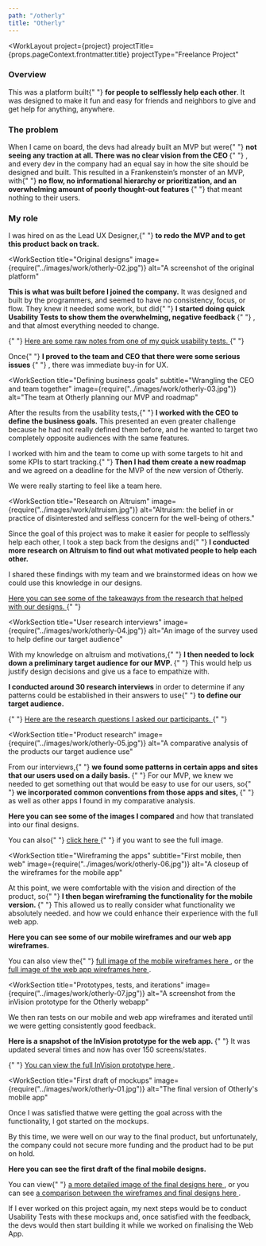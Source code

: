 ```yaml
---
path: "/otherly"
title: "Otherly"
---
```





<WorkLayout
  project={project}
  projectTitle={props.pageContext.frontmatter.title}
  projectType="Freelance Project"
>
  <SEO title={props.pageContext.frontmatter.title} />
  <WorkIntro>
    <h3>Overview</h3>
    <p>
      This was a platform built{" "}
      <strong>for people to selflessly help each other</strong>. It was
      designed to make it fun and easy for friends and neighbors to give and
      get help for anything, anywhere.
    </p>
    <h3>The problem</h3>
    <p>
      When I came on board, the devs had already built an MVP but were{" "}
      <strong>
        not seeing any traction at all. There was no clear vision from the
        CEO
      </strong>{" "}
      , and every dev in the company had an equal say in how the site should
      be designed and built. This resulted in a Frankenstein&rsquo;s monster
      of an MVP, with{" "}
      <strong>
        no flow, no informational hierarchy or prioritization, and an
        overwhelming amount of poorly thought-out features
      </strong>{" "}
      that meant nothing to their users.
    </p>
    <h3>My role</h3>
    <p>
      I was hired on as the Lead UX Designer,{" "}
      <strong>
        to redo the MVP and to get this product back on track.
      </strong>
    </p>
  </WorkIntro>

<WorkSection
  title="Original designs"
  image={require("../images/work/otherly-02.jpg")}
  alt="A screenshot of the original platform"
>
  <p>
    <strong>This is what was built before I joined the company.</strong> It was
    designed and built by the programmers, and seemed to have no consistency,
    focus, or flow. They knew it needed some work, but did{" "}
    <strong>
      I started doing quick Usability Tests to show them the overwhelming,
      negative feedback
    </strong>{" "}
    , and that almost everything needed to change.
  </p>
  <p>
    {" "}
    <a href="https://docs.google.com/document/d/1gFmh2xnEdWYQS0itI9TO8oxCf1OyO4CmmD_FpzmPP88/edit?usp=sharing">
      Here are some raw notes from one of my quick usability tests.
    </a>{" "}
  </p>
  <p>
    Once{" "}
    <strong>
      I proved to the team and CEO that there were some serious issues
    </strong>{" "}
    , there was immediate buy-in for UX.
  </p>
</WorkSection>

<WorkSection
  title="Defining business goals"
  subtitle="Wrangling the CEO and team together"
  image={require("../images/work/otherly-03.jpg")}
  alt="The team at Otherly planning our MVP and roadmap"
>
  <p>
    After the results from the usability tests,{" "}
    <strong>I worked with the CEO to define the business goals.</strong> This
    presented an even greater challenge because he had not really defined them
    before, and he wanted to target two completely opposite audiences with the
    same features.
  </p>
  <p>
    I worked with him and the team to come up with some targets to hit and some
    KPIs to start tracking.{" "}
    <strong>Then I had them create a new roadmap</strong> and we agreed on a
    deadline for the MVP of the new version of Otherly.
  </p>
  <p>We were really starting to feel like a team here.</p>
</WorkSection>

<WorkSection
  title="Research on Altruism"
  image={require("../images/work/altruism.jpg")}
  alt="Altruism: the belief in or practice of disinterested and selfless concern for the well-being of others."
>
  <p>
    Since the goal of this project was to make it easier for people to
    selflessly help each other, I took a step back from the designs and{" "}
    <strong>
      I conducted more research on Altruism to find out what motivated people to
      help each other.
    </strong>
  </p>
  <p>
    I shared these findings with my team and we brainstormed ideas on how we
    could use this knowledge in our designs.
  </p> <a href="https://docs.google.com/document/d/11woL0YinvNbEPvpl0YirsqqajYjXTZlA78zTQT9r4zc/edit?usp=sharing">
    Here you can see some of the takeaways from the research that helped with
    our designs.
  </a>{" "}
</WorkSection>

<WorkSection
  title="User research interviews"
  image={require("../images/work/otherly-04.jpg")}
  alt="An image of the survey used to help define our target audience"
>
  <p>
    With my knowledge on altruism and motivations,{" "}
    <strong>
      I then needed to lock down a preliminary target audience for our MVP.
    </strong>{" "}
    This would help us justify design decisions and give us a face to empathize
    with.
  </p>
  <p>
    <strong>I conducted around 30 research interviews</strong> in order to
    determine if any patterns could be established in their answers to use{" "}
    <strong>to define our target audience.</strong>
  </p>
  <p>
    {" "}
    <a href="https://docs.google.com/forms/d/e/1FAIpQLSdExMPZ9rj9ln75_TH8r69h1j8wG3vv2OQusfOp4JbW_uw38g/viewform">
      Here are the research questions I asked our participants.
    </a>{" "}
  </p>
</WorkSection>

<WorkSection
  title="Product research"
  image={require("../images/work/otherly-05.jpg")}
  alt="A comparative analysis of the products our target audience use"
>
  <p>
    From our interviews,{" "}
    <strong>
      we found some patterns in certain apps and sites that our users used on a
      daily basis.
    </strong>{" "}
    For our MVP, we knew we needed to get something out that would be easy to
    use for our users, so{" "}
    <strong>
      we incorporated common conventions from those apps and sites,
    </strong>{" "}
    as well as other apps I found in my comparative analysis.
  </p>
  <p>
    <strong>Here you can see some of the images I compared</strong> and how that
    translated into our final designs.
  </p>
  <p>
    You can also{" "}
    <a
      href={require("../images/work/otherly-05-large.jpg")}
      target="_blank"
      rel="noreferrer noopener"
    >
      click here
    </a>{" "}
    if you want to see the full image.
  </p>
</WorkSection>

<WorkSection
  title="Wireframing the apps"
  subtitle="First mobile, then web"
  image={require("../images/work/otherly-06.jpg")}
  alt="A closeup of the wireframes for the mobile app"
>
  <p>
    At this point, we were comfortable with the vision and direction of the
    product, so{" "}
    <strong>
      I then began wireframing the functionality for the mobile version.
    </strong>{" "}
    This allowed us to really consider what functionality we absolutely needed.
    and how we could enhance their experience with the full web app.
  </p>
  <p>
    <strong>
      Here you can see some of our mobile wireframes and our web app wireframes.
    </strong>
  </p>
  <p>
    You can also view the{" "}
    <a href={require("../images/work/otherly-06-large-01.jpg")}>
      full image of the mobile wireframes here
    </a>
    , or the <a href={require("../images/work/otherly-06-large-02.jpg")}>
      full image of the web app wireframes here
    </a>.
  </p>
</WorkSection>

<WorkSection
  title="Prototypes, tests, and iterations"
  image={require("../images/work/otherly-07.jpg")}
  alt="A screenshot from the inVision prototype for the Otherly webapp"
>
  <p>
      We then ran tests on our mobile and web app wireframes and iterated until we were getting consistently good feedback. 
  </p>
  <p>
    <strong>
      Here is a snapshot of the InVision prototype for the web app.
    </strong>{" "}
    It was updated several times and now has over 150 screens/states.
  </p>
  <p>
    {" "}
    <a
      href="https://invis.io/MAOKIYGE5JV"
      target="_blank"
      rel="noreferrer noopener"
    >
      You can view the full InVision prototype here
    </a>.
  </p>
</WorkSection>

<WorkSection
  title="First draft of mockups"
  image={require("../images/work/otherly-01.jpg")}
  alt="The final version of Otherly's mobile app"
>
  
  <p>
    Once I was satisfied thatwe were getting the goal across with the functionality, I got started on the mockups.
  </p>
  <p>
    By this time, we were well on our way to the final product, but
    unfortunately, the company could not secure more funding and the product had
    to be put on hold.
  </p>
  <p>
    <strong>
      Here you can see the first draft of the final mobile designs.
    </strong>
  </p>
  <p>
    You can view{" "}
    <a
      href={require("../images/work/otherly-11.jpg")}
      target="_blank"
      rel="noreferrer noopener"
    >
      a more detailed image of the final designs here
    </a>
    , or you can see <a
      href={require("../images/work/otherly-12.jpg")}
      target="_blank"
      rel="noreferrer noopener"
    >
      a comparison between the wireframes and final designs here
    </a>.
  </p>
</WorkSection>

<NextSteps>
  If I ever worked on this project again, my next steps would be to conduct Usability Tests with these mockups and, once satisfied with the feedback, the devs would then
  start building it while we worked on finalising the Web App.
</NextSteps>

</WorkLayout>
